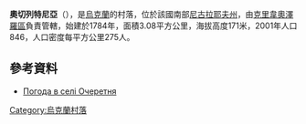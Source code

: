 {{coord|48|4|10|N|30|16|5|E|scale:100000|display=title}}

'''奧切列特尼亞'''（{{lang-uk|Очеретня}}），是[[烏克蘭|烏克蘭]]的村落，位於該國南部[[尼古拉耶夫州|尼古拉耶夫州]]，由[[克里韋奧澤羅區|克里韋奧澤羅區]]負責管轄，始建於1784年，面積3.08平方公里，海拔高度171米，2001年人口846，人口密度每平方公里275人。

==參考資料==
* [http://weather.in.ua/ua/nikolaevskaja/19332 Погода в селі Очеретня] {{Wayback|url=http://weather.in.ua/ua/nikolaevskaja/19332 |date=20201127210757 }}

{{Ukraine-geo-stub}}
[[Category:烏克蘭村落|Category:烏克蘭村落]]